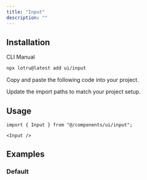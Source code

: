 ```yaml
---
title: "Input"
description: ""
---
```


<ComponentPreview id="examples/input-01" />

## Installation

<Tabs defaultValue="cli">

<TabsList>
  <TabsTrigger value="cli">CLI</TabsTrigger>
  <TabsTrigger value="manual">Manual</TabsTrigger>
  <TabsIndicator />
</TabsList>

<TabsContent value="cli">

```bash
npx lotru@latest add ui/input
```

</TabsContent>

<TabsContent value="manual">

<Steps>

<Step>Copy and paste the following code into your project.</Step>

<ComponentSource id="ui/input" />

<Step>Update the import paths to match your project setup.</Step>

</Steps>

</TabsContent>

</Tabs>

## Usage

```tsx
import { Input } from "@/components/ui/input";
```

```tsx
<Input />
```

## Examples

### Default

<ComponentPreview id="examples/input-01" />
